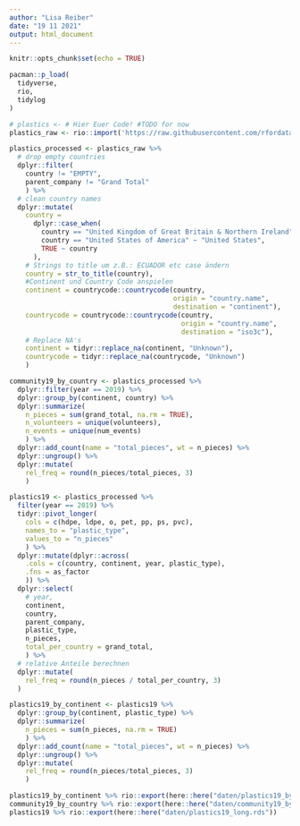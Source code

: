 ```yaml
---
author: "Lisa Reiber"
date: "19 11 2021"
output: html_document
---
```


```r
knitr::opts_chunk$set(echo = TRUE)

pacman::p_load(
  tidyverse,
  rio,
  tidylog
)
```

```r
# plastics <- # Hier Euer Code! #TODO for now
plastics_raw <- rio::import('https://raw.githubusercontent.com/rfordatascience/tidytuesday/master/data/2021/2021-01-26/plastics.csv')
```

```r
plastics_processed <- plastics_raw %>%
  # drop empty countries
  dplyr::filter(
    country != "EMPTY",
    parent_company != "Grand Total"
    ) %>%
  # clean country names
  dplyr::mutate(
    country =
      dplyr::case_when(
        country == "United Kingdom of Great Britain & Northern Ireland" ~ "United Kingdom",
        country == "United States of America" ~ "United States",
        TRUE ~ country
      ),
    # Strings to title um z.B.: ECUADOR etc case ändern
    country = str_to_title(country),
    #Continent und Country Code anspielen
    continent = countrycode::countrycode(country,
                                         origin = "country.name",
                                         destination = "continent"),
    countrycode = countrycode::countrycode(country,
                                           origin = "country.name",
                                           destination = "iso3c"),
    # Replace NA's
    continent = tidyr::replace_na(continent, "Unknown"),
    countrycode = tidyr::replace_na(countrycode, "Unknown")
    ) 
```

```r
community19_by_country <- plastics_processed %>% 
  dplyr::filter(year == 2019) %>% 
  dplyr::group_by(continent, country) %>% 
  dplyr::summarize(
    n_pieces = sum(grand_total, na.rm = TRUE),
    n_volunteers = unique(volunteers),
    n_events = unique(num_events)
    ) %>% 
  dplyr::add_count(name = "total_pieces", wt = n_pieces) %>%
  dplyr::ungroup() %>% 
  dplyr::mutate(
    rel_freq = round(n_pieces/total_pieces, 3)
    )

plastics19 <- plastics_processed %>%
  filter(year == 2019) %>% 
  tidyr::pivot_longer(
    cols = c(hdpe, ldpe, o, pet, pp, ps, pvc),
    names_to = "plastic_type",
    values_to = "n_pieces"
    ) %>%
  dplyr::mutate(dplyr::across(
    .cols = c(country, continent, year, plastic_type),
    .fns = as_factor
    )) %>%
  dplyr::select(
    # year,
    continent,
    country,
    parent_company,
    plastic_type,
    n_pieces,
    total_per_country = grand_total,
    ) %>% 
  # relative Anteile berechnen
  dplyr::mutate(
    rel_freq = round(n_pieces / total_per_country, 3)
  ) 

plastics19_by_continent <- plastics19 %>% 
  dplyr::group_by(continent, plastic_type) %>% 
  dplyr::summarize(
    n_pieces = sum(n_pieces, na.rm = TRUE)
    ) %>% 
  dplyr::add_count(name = "total_pieces", wt = n_pieces) %>%
  dplyr::ungroup() %>% 
  dplyr::mutate(
    rel_freq = round(n_pieces/total_pieces, 3)
    ) 
```

```r
plastics19_by_continent %>% rio::export(here::here("daten/plastics19_by_continent.rds"))
community19_by_country %>% rio::export(here::here("daten/community19_by_country.rds"))
plastics19 %>% rio::export(here::here("daten/plastics19_long.rds"))
```

